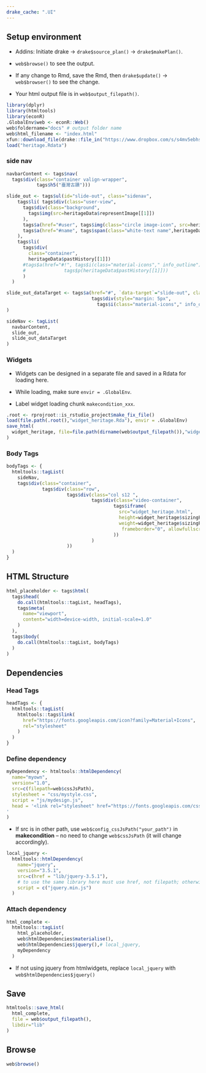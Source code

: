 ```yaml
---
drake_cache: ".UI"
---
```


## Setup environment

  * Addins: Initiate drake -> `drake$source_plan()` -> `drake$makePlan()`.
  
  * `web$browse()` to see the output. 
  
  * If any change to Rmd, save the Rmd, then `drake$update()` -> `web$browser()` to see the change.
  
  * Your html output file is in `web$output_filepath()`.

```r
library(dplyr)
library(htmltools)
library(econR)
.GlobalEnv$web <- econR::Web()
web$foldername="docs" # output folder name
web$html_filename <- "index.html"
xfun::download_file(drake::file_in("https://www.dropbox.com/s/s4mv5ebhsqanpew/heritage.Rdata?dl=1"), mode="wb")
load("heritage.Rdata")
```

### side nav

```r
navbarContent <- tags$nav(
  tags$div(class="container valign-wrapper",
           tags$h5("臺灣古蹟")))
```


```r
slide_out <- tags$ul(id="slide-out", class="sidenav", 
    tags$li( tags$div(class="user-view", 
      tags$div(class="background", 
        tags$img(src=heritageData$representImage[[1]])
      ),
      tags$a(href="#user", tags$img(class="circle image-icon", src=heritageData$representImage[[1]])),
      tags$a(href="#name", tags$span(class="white-text name",heritageData$caseName[[1]])))
    ),
    tags$li(
      tags$div(
        class="container",
        heritageData$pastHistory[[1]])
      #tags$a(href="#!", tags$i(class="material-icons"," info_outline"), 
      #              tags$p(heritageData$pastHistory[[1]]))
      )
  )
```


```r
slide_out_dataTarget <- tags$a(href="#", `data-target`="slide-out", class="sidenav-trigger",
                               tags$div(style="margin: 5px",
                                 tags$i(class="material-icons"," info_outline"))
)
```


```r
sideNav <- tagList(
  navbarContent,
  slide_out,
  slide_out_dataTarget
)
```


### Widgets

  * Widgets can be designed in a separate file and saved in a Rdata for loading here.
  
  * While loading, make sure `envir = .GlobalEnv`.
  
  * Label widget loading chunk `makecondition_xxx`. 
  
```r
.root <- rprojroot::is_rstudio_project$make_fix_file()
load(file.path(.root(),"widget_heritage.Rda"), envir = .GlobalEnv)
save_html(
  widget_heritage, file=file.path(dirname(web$output_filepath()),"widget_heritage.html")
)
```


### Body Tags

```r
bodyTags <- {
  htmltools::tagList(
    sideNav,
    tags$div(class="container",
             tags$div(class="row",
                      tags$div(class="col s12 ",
                               tags$div(class="video-container",
                                       tags$iframe(
                                         src="widget_heritage.html",
                                         height=widget_heritage$sizingPolicy$defaultHeight,
                                         weight=widget_heritage$sizingPolicy$defaultWidth,
                                          frameborder="0", allowfullscreen=NA
                                       ))
                               )
                      ))
  )
}
```


## HTML Structure

```r
html_placeholder <- tags$html(
  tags$head(
    do.call(htmltools::tagList, headTags),
    tags$meta(
      name="viewport",
      content="width=device-width, initial-scale=1.0"
    )
  ),
  tags$body(
    do.call(htmltools::tagList, bodyTags)
  )
)
```

## Dependencies

### Head Tags

```r
headTags <- {
  htmltools::tagList(
    htmltools::tags$link(
      href="https://fonts.googleapis.com/icon?family=Material+Icons",
      rel="stylesheet"
    )
  )
}
```

### Define dependency

```r
myDependency <- htmltools::htmlDependency(
  name="myown",
  version="1.0",
  src=c(filepath=web$cssJsPath),
  stylesheet = "css/mystyle.css",
  script = "js/mydesign.js",
  head = '<link rel="stylesheet" href="https://fonts.googleapis.com/css?family=Noto+Sans+TC">
'
)
```

  * If src is in other path, use `web$config_cssJsPath("your_path")` in **makecondition** -- no need to change `web$cssJsPath` (it will change accordingly).


```r
local_jquery <- 
  htmltools::htmlDependency(
    name="jquery",
    version="3.5.1",
    src=c(href = "lib/jquery-3.5.1"),
    # to use the same library here must use href, not filepath; otherwise, the current jquery system will be removed.
    script = c("jquery.min.js")
  )
```

### Attach dependency


```r
html_complete <- 
  htmltools::tagList(
    html_placeholder,
    web$htmlDependencies$materialise(),
    web$htmlDependencies$jquery(),# local_jquery, 
    myDependency
  )
```

  * If not using jquery from htmlwidgets, replace `local_jquery` with `web$htmlDependencies$jquery()`


## Save

```r
htmltools::save_html(
  html_complete, 
  file = web$output_filepath(),
  libdir="lib"
)
```

## Browse

```r
web$browse()
```



